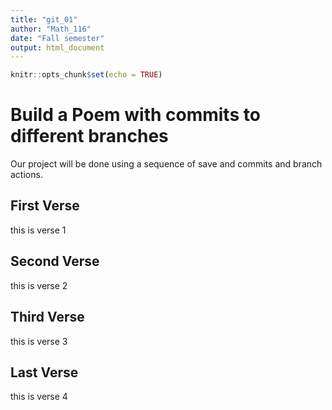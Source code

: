 ```yaml
---
title: "git_01"
author: "Math_116"
date: "Fall semester"
output: html_document
---
```


```r
knitr::opts_chunk$set(echo = TRUE)
```
# Build a Poem with commits to different branches
Our project will be done using a sequence of save and commits and branch actions.
<!-- Do not modify or change any text in "!--" bracketed areas such as this --- these are instructions to
you, if you change any of this the git program will notice it and compromise your git merging strategy !-->

## First Verse 
<!--Put the first five lines of a poem by Lewis Carrol in this section!-->

this is verse 1


## Second Verse
<!--Put the first five lines of a poem by Robert Frost here!-->

this is verse 2

## Third Verse
<!--Put the first two verses of The Walrus and the Carpenter here!-->

this is verse 3

## Last Verse
<!--Put a short poem of your choice 8-20 lines,here!-->

this is verse 4
